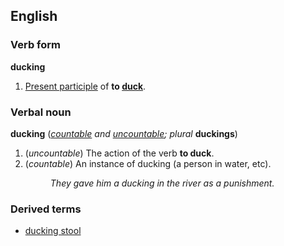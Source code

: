 ==English==
===Verb form===
'''ducking'''

#[[Present participle]] of '''to [[duck]]'''.

===Verbal noun===
'''ducking''' (''[[countable]] and [[uncountable]]; plural'' '''duckings''')

#(''uncountable'') The action of the verb '''to duck'''.
#(''countable'') An instance of ducking (a person in water, etc).
#:''They gave him a ducking in the river as a punishment.''

===Derived terms===
*[[ducking stool]]